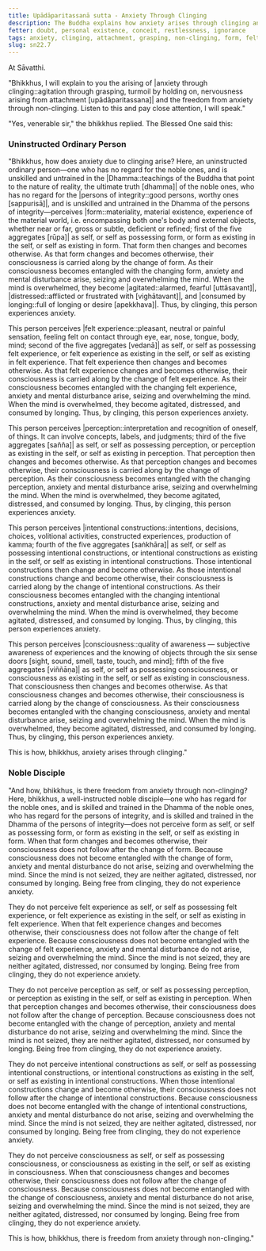 ```yaml
---
title: Upādāparitassanā sutta - Anxiety Through Clinging
description: The Buddha explains how anxiety arises through clinging and how there is freedom from anxiety through non-clinging.
fetter: doubt, personal existence, conceit, restlessness, ignorance
tags: anxiety, clinging, attachment, grasping, non-clinging, form, felt experience, feeling, perception, intentional constructions, consciousness, sn, sn22-34, sn22
slug: sn22.7
---
```


At Sāvatthi.

"Bhikkhus, I will explain to you the arising of |anxiety through clinging::agitation through grasping, turmoil by holding on, nervousness arising from attachment [upādāparitassana]| and the freedom from anxiety through non-clinging. Listen to this and pay close attention, I will speak."

"Yes, venerable sir," the bhikkhus replied. The Blessed One said this:

### Uninstructed Ordinary Person

"Bhikkhus, how does anxiety due to clinging arise? Here, an uninstructed ordinary person—one who has no regard for the noble ones, and is unskilled and untrained in the |Dhamma::teachings of the Buddha that point to the nature of reality, the ultimate truth [dhamma]| of the noble ones, who has no regard for the |persons of integrity::good persons, worthy ones [sappurisā]|, and is unskilled and untrained in the Dhamma of the persons of integrity—perceives |form::materiality, material existence, experience of the material world, i.e. encompassing both one's body and external objects, whether near or far, gross or subtle, deficient or refined; first of the five aggregates [rūpa]| as self, or self as possessing form, or form as existing in the self, or self as existing in form. That form then changes and becomes otherwise. As that form changes and becomes otherwise, their consciousness is carried along by the change of form. As their consciousness becomes entangled with the changing form, anxiety and mental disturbance arise, seizing and overwhelming the mind. When the mind is overwhelmed, they become |agitated::alarmed, fearful [uttāsavant]|, |distressed::afflicted or frustrated with [vighātavant]|, and |consumed by longing::full of longing or desire [apekkhava]|. Thus, by clinging, this person experiences anxiety.

This person perceives |felt experience::pleasant, neutral or painful sensation, feeling felt on contact through eye, ear, nose, tongue, body, mind; second of the five aggregates [vedanā]| as self, or self as possessing felt experience, or felt experience as existing in the self, or self as existing in felt experience. That felt experience then changes and becomes otherwise. As that felt experience changes and becomes otherwise, their consciousness is carried along by the change of felt experience. As their consciousness becomes entangled with the changing felt experience, anxiety and mental disturbance arise, seizing and overwhelming the mind. When the mind is overwhelmed, they become agitated, distressed, and consumed by longing. Thus, by clinging, this person experiences anxiety.

This person perceives |perception::interpretation and recognition of oneself, of things. It can involve concepts, labels, and judgments; third of the five aggregates [sañña]| as self, or self as possessing perception, or perception as existing in the self, or self as existing in perception. That perception then changes and becomes otherwise. As that perception changes and becomes otherwise, their consciousness is carried along by the change of perception. As their consciousness becomes entangled with the changing perception, anxiety and mental disturbance arise, seizing and overwhelming the mind. When the mind is overwhelmed, they become agitated, distressed, and consumed by longing. Thus, by clinging, this person experiences anxiety.

This person perceives |intentional constructions::intentions, decisions, choices, volitional activities, constructed experiences, production of kamma; fourth of the five aggregates [saṅkhāra]| as self, or self as possessing intentional constructions, or intentional constructions as existing in the self, or self as existing in intentional constructions. Those intentional constructions then change and become otherwise. As those intentional constructions change and become otherwise, their consciousness is carried along by the change of intentional constructions. As their consciousness becomes entangled with the changing intentional constructions, anxiety and mental disturbance arise, seizing and overwhelming the mind. When the mind is overwhelmed, they become agitated, distressed, and consumed by longing. Thus, by clinging, this person experiences anxiety.

This person perceives |consciousness::quality of awareness — subjective awareness of experiences and the knowing of objects through the six sense doors [sight, sound, smell, taste, touch, and mind]; fifth of the five aggregates [viññāṇa]| as self, or self as possessing consciousness, or consciousness as existing in the self, or self as existing in consciousness. That consciousness then changes and becomes otherwise. As that consciousness changes and becomes otherwise, their consciousness is carried along by the change of consciousness. As their consciousness becomes entangled with the changing consciousness, anxiety and mental disturbance arise, seizing and overwhelming the mind. When the mind is overwhelmed, they become agitated, distressed, and consumed by longing. Thus, by clinging, this person experiences anxiety.

This is how, bhikkhus, anxiety arises through clinging."

### Noble Disciple

"And how, bhikkhus, is there freedom from anxiety through non-clinging? Here, bhikkhus, a well-instructed noble disciple—one who has regard for the noble ones, and is skilled and trained in the Dhamma of the noble ones, who has regard for the persons of integrity, and is skilled and trained in the Dhamma of the persons of integrity—does not perceive form as self, or self as possessing form, or form as existing in the self, or self as existing in form. When that form changes and becomes otherwise, their consciousness does not follow after the change of form. Because consciousness does not become entangled with the change of form, anxiety and mental disturbance do not arise, seizing and overwhelming the mind. Since the mind is not seized, they are neither agitated, distressed, nor consumed by longing. Being free from clinging, they do not experience anxiety.

They do not perceive felt experience as self, or self as possessing felt experience, or felt experience as existing in the self, or self as existing in felt experience. When that felt experience changes and becomes otherwise, their consciousness does not follow after the change of felt experience. Because consciousness does not become entangled with the change of felt experience, anxiety and mental disturbance do not arise, seizing and overwhelming the mind. Since the mind is not seized, they are neither agitated, distressed, nor consumed by longing. Being free from clinging, they do not experience anxiety.

They do not perceive perception as self, or self as possessing perception, or perception as existing in the self, or self as existing in perception. When that perception changes and becomes otherwise, their consciousness does not follow after the change of perception. Because consciousness does not become entangled with the change of perception, anxiety and mental disturbance do not arise, seizing and overwhelming the mind. Since the mind is not seized, they are neither agitated, distressed, nor consumed by longing. Being free from clinging, they do not experience anxiety.

They do not perceive intentional constructions as self, or self as possessing intentional constructions, or intentional constructions as existing in the self, or self as existing in intentional constructions. When those intentional constructions change and become otherwise, their consciousness does not follow after the change of intentional constructions. Because consciousness does not become entangled with the change of intentional constructions, anxiety and mental disturbance do not arise, seizing and overwhelming the mind. Since the mind is not seized, they are neither agitated, distressed, nor consumed by longing. Being free from clinging, they do not experience anxiety.

They do not perceive consciousness as self, or self as possessing consciousness, or consciousness as existing in the self, or self as existing in consciousness. When that consciousness changes and becomes otherwise, their consciousness does not follow after the change of consciousness. Because consciousness does not become entangled with the change of consciousness, anxiety and mental disturbance do not arise, seizing and overwhelming the mind. Since the mind is not seized, they are neither agitated, distressed, nor consumed by longing. Being free from clinging, they do not experience anxiety.

This is how, bhikkhus, there is freedom from anxiety through non-clinging."
